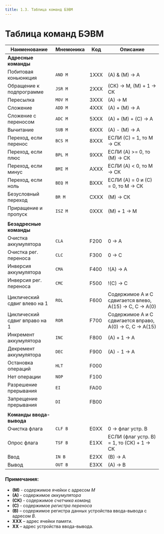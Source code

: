 ```yaml
---
title: 1.3. Таблица команд БЭВМ
---
```


# Таблица команд БЭВМ

| Наименование                     | Мнемоника   | Код  | Описание                                                 |
|----------------------------------|-------------|------|----------------------------------------------------------|
| **Адресные команды**             |             |      |                                                          |
| Побитовая коньюнкция             | `AND M`     | 1XXX | (A) & (M) -> A                                           |
| Обращение к подпрограмме         | `JSR M`     | 2XXX | (СК) -> М, (М) + 1 -> СК                                 |
| Пересылка                        | `MOV M`     | 3XXX | (A) -> M                                                 |
| Сложение                         | `ADD M`     | 4XXX | (A) + (M) -> A                                           |
| Сложение с переносом             | `ADC M`     | 5XXX | (A) + (M) + (C) -> A                                     |
| Вычитание                        | `SUB M`     | 6XXX | (A) - (M) -> A                                           |
| Переход, если перенос            | `BCS M`     | 8XXX | ЕСЛИ (С) = 1, то M -> СК                                 |
| Переход, если плюс               | `BPL M`     | 9XXX | ЕСЛИ (A) >= 0, то (М) -> СК                              |
| Переход, если минус              | `BMI M`     | AXXX | ЕСЛИ (A) < 0, то М -> СК                                 |
| Переход, если ноль               | `BEQ M`     | BXXX | ЕСЛИ (A) = 0 и (С) = 0, то М -> СК                       |
| Безусловный переход              | `BR M`      | CXXX | (М) -> СК                                                |
| Приращение и пропуск             | `ISZ M`     | 0XXX | (M) + 1 -> M                                             |
|                                  |             |      |                                                          |
| **Безадресные команды**          |             |      |                                                          |
| Очистка аккумулятора             | `CLA`       | F200 | 0 -> A                                                   |
| Очистка рег. переноса            | `CLC`       | F300 | 0 -> C                                                   |
| Инверсия аккумулятора            | `CMA`       | F400 | !(A) -> A                                                |
| Инверсия рег. переноса           | `CMC`       | F500 | !(C) -> C                                                |
| Циклический сдвиг влево на 1     | `ROL`       | F600 | Содержимое A и C сдвигается влево, А(15) -> C, C -> A(0) |
| Циклический сдвиг вправо на 1    | `ROR`       | F700 | Содержимое A и C сдвигается вправо, A(0) -> C, C -> A(15)|
| Инкремент аккумулятора           | `INC`       | F800 | (A) + 1 -> A                                             |
| Декремент аккумулятора           | `DEC`       | F900 | (A) - 1 -> A                                             |
| Остановка операций               | `HLT`       | F000 |                                                          |
| Нет операции                     | `NOP`       | F100 |                                                          |
| Разрешение прерывания            | `EI`        | FA00 |                                                          |
| Запрещение прерывания            | `DI`        | FB00 |                                                          |
|                                  |             |      |                                                          |
| **Команды ввода-вывода**         |             |      |                                                          |
| Очистка флага                    | `CLF B`     | E0XX | 0 -> флаг устр. B                                        |
| Опрос флага                      | `TSF B`     | E1XX | ЕСЛИ (флаг устр. B) = 1, то (СК) + 1 -> СК               |
| Ввод                             | `IN B`      | E2XX | (B) -> A                                                 |
| Вывод                            | `OUT B`     | E3XX | (A) -> B                                                 |


### Примечания:

* **(M)**  - содержимое ячейки с адресом *M*
* **(A)**  - содержимое *аккумулятора*
* **(CK)** - содержимое *счетчика команд*
* **(C)**  - содержимое *регистра переноса*
* **(B)**  – содержимое регистра данных устройства ввода-вывода с адресом *B*.
* **XXX**  – адрес ячейки памяти.
* **XX**   – адрес устройства ввода-вывода.
